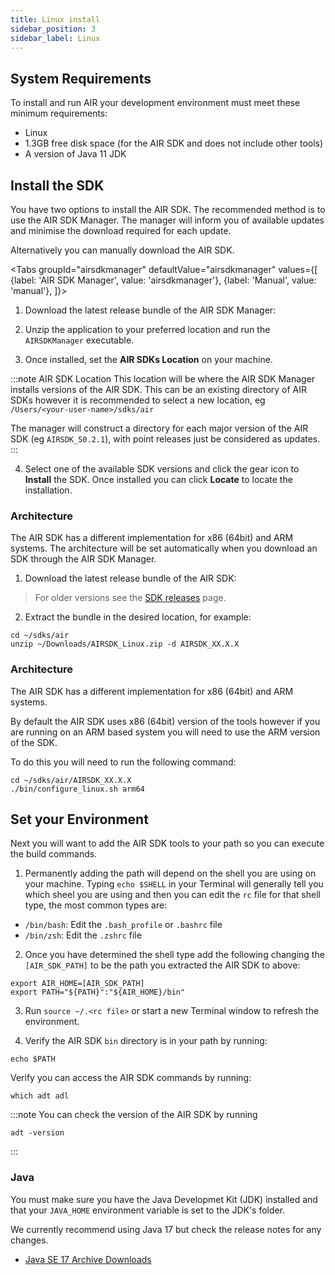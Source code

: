 ```yaml
---
title: Linux install
sidebar_position: 3
sidebar_label: Linux
---
```




## System Requirements

To install and run AIR your development environment must meet these minimum requirements:

- Linux
- 1.3GB free disk space (for the AIR SDK and does not include other tools)
- A version of Java 11 JDK


## Install the SDK 

You have two options to install the AIR SDK. The recommended method is to use the AIR SDK Manager. The manager will inform you of available updates and minimise the download required for each update.

Alternatively you can manually download the AIR SDK. 

<Tabs
  groupId="airsdkmanager"
  defaultValue="airsdkmanager"
  values={[
    {label: 'AIR SDK Manager', value: 'airsdkmanager'},
    {label: 'Manual', value: 'manual'},
  ]}>

<TabItem value="airsdkmanager" >


1. Download the latest release bundle of the AIR SDK Manager:

<AIRSDKManagerDownload platform="linux" />

2. Unzip the application to your preferred location and run the `AIRSDKManager` executable. 

3. Once installed, set the **AIR SDKs Location** on your machine. 

:::note AIR SDK Location
This location will be where the AIR SDK Manager installs versions of the AIR SDK. This can be an existing directory of AIR SDKs however it is recommended to select a new location, eg `/Users/<your-user-name>/sdks/air`

The manager will construct a directory for each major version of the AIR SDK (eg `AIRSDK_50.2.1`), with point releases just be considered as updates. 
:::

4. Select one of the available SDK versions and click the gear icon to **Install** the SDK. Once installed you can click **Locate** to locate the installation.

### Architecture

The AIR SDK has a different implementation for x86 (64bit) and ARM systems. The architecture will be set automatically when you download an SDK through the AIR SDK Manager.


</TabItem>
<TabItem value="manual" >

1. Download the latest release bundle of the AIR SDK:

<AIRSDKDownload platform="linux" />

> For older versions see the [SDK releases](https://airsdk.harman.com/release_notes) page.

2. Extract the bundle in the desired location, for example:

```shell
cd ~/sdks/air
unzip ~/Downloads/AIRSDK_Linux.zip -d AIRSDK_XX.X.X
```

### Architecture

The AIR SDK has a different implementation for x86 (64bit) and ARM systems.

By default the AIR SDK uses x86 (64bit) version of the tools however if you are running on an ARM based system you will need to use the ARM version of the SDK.

To do this you will need to run the following command:

```shell
cd ~/sdks/air/AIRSDK_XX.X.X
./bin/configure_linux.sh arm64
```


</TabItem>
</Tabs>


## Set your Environment

Next you will want to add the AIR SDK tools to your path so you can execute the build commands.

1. Permanently adding the path will depend on the shell you are using on your machine. Typing `echo $SHELL` in your Terminal will generally tell you which sheel you are using and then you can edit the `rc` file for that shell type, the most common types are:

- `/bin/bash`: Edit the `.bash_profile` or `.bashrc` file
- `/bin/zsh`: Edit the `.zshrc` file

2. Once you have determined the shell type add the following changing the `[AIR_SDK_PATH]` to be the path you extracted the AIR SDK to above:

```shell
export AIR_HOME=[AIR_SDK_PATH]
export PATH="${PATH}":"${AIR_HOME}/bin"
```

3. Run `source ~/.<rc file>` or start a new Terminal window to refresh the environment.

4. Verify the AIR SDK `bin` directory is in your path by running:

```shell
echo $PATH
```

Verify you can access the AIR SDK commands by running:

```shell
which adt adl
```

:::note
You can check the version of the AIR SDK by running

```shell
adt -version
```

:::


### Java

You must make sure you have the Java Developmet Kit (JDK) installed and that your `JAVA_HOME` environment variable is set to the JDK's folder. 

We currently recommend using Java 17 but check the release notes for any changes.

- [Java SE 17 Archive Downloads](https://www.oracle.com/java/technologies/javase/jdk17-archive-downloads.html)